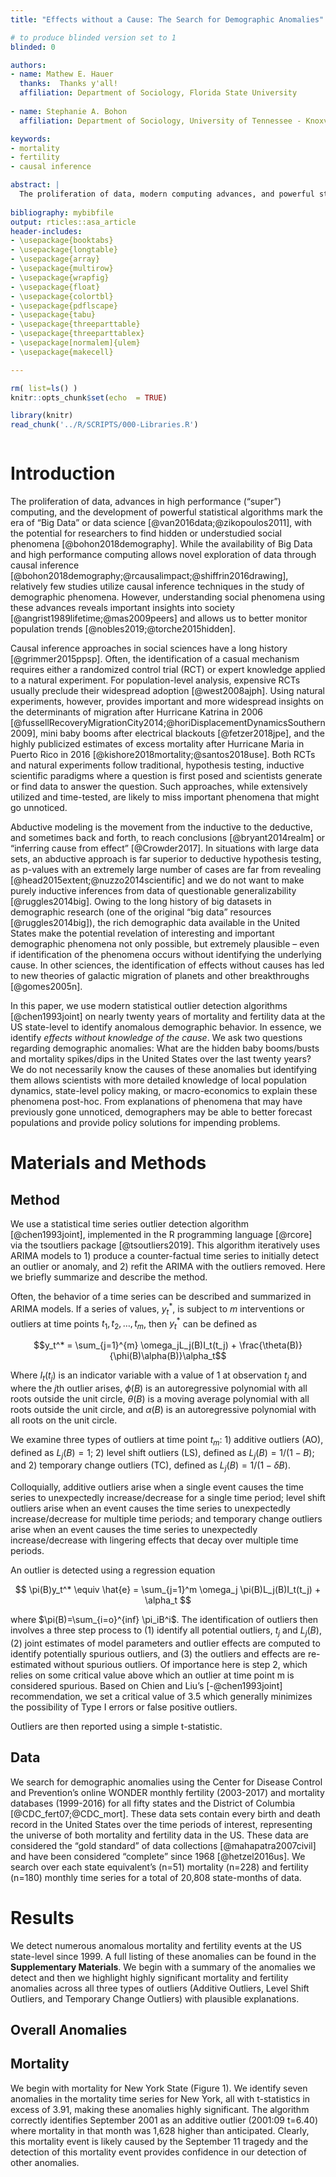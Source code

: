 ```yaml
---
title: "Effects without a Cause: The Search for Demographic Anomalies"

# to produce blinded version set to 1
blinded: 0

authors: 
- name: Mathew E. Hauer
  thanks:  Thanks y'all!
  affiliation: Department of Sociology, Florida State University
  
- name: Stephanie A. Bohon
  affiliation: Department of Sociology, University of Tennessee - Knoxville

keywords:
- mortality
- fertility
- causal inference

abstract: |
  The proliferation of data, modern computing advances, and powerful statistical algorithms unlock the potential search for hidden, previously un- or understudied demographic anomalies. Here, we investigate US state-level fertility and mortality time series since 1999 to uncover the hidden baby booms/busts and mortality plagues?/non-plauges?. We find 38 states exhibited at least one mortality anomaly, totalling more than 318k anomalous deaths and an additional 6 states exhibited at least one mortality non-plague? totalling 164k protective deaths. 12 states exhibited baby busts, totalling more than 240k missing births and an additional 11 states exhibited baby booms totalling more than 134k additional births. These results suggest the widespread detection of demographic anomalies. Our analysis does not examine the *causes* of these anomalies and our results point to important further research on the causes of anomalous demographic behavior.    
  
bibliography: mybibfile
output: rticles::asa_article
header-includes:
- \usepackage{booktabs}
- \usepackage{longtable}
- \usepackage{array}
- \usepackage{multirow}
- \usepackage{wrapfig}
- \usepackage{float}
- \usepackage{colortbl}
- \usepackage{pdflscape}
- \usepackage{tabu}
- \usepackage{threeparttable}
- \usepackage{threeparttablex}
- \usepackage[normalem]{ulem}
- \usepackage{makecell}

---
```


\newpage

```r
rm( list=ls() )
knitr::opts_chunk$set(echo  = TRUE)

library(knitr)
read_chunk('../R/SCRIPTS/000-Libraries.R')
```

```r
```


# Introduction

The proliferation of data, advances in high performance (“super”) computing, and the development of powerful statistical algorithms mark the era of "Big Data" or data science [@van2016data;@zikopoulos2011], with the potential for researchers to find hidden or understudied social phenomena [@bohon2018demography]. While the availability of Big Data and high performance computing allows novel exploration of data through causal inference [@bohon2018demography;@rcausalimpact;@shiffrin2016drawing], relatively few studies utilize causal inference techniques in the study of demographic phenomena. However, understanding social phenomena using these advances reveals important insights into society [@angrist1989lifetime;@mas2009peers] and allows us to better monitor population trends [@nobles2019;@torche2015hidden].

Causal inference approaches in social sciences have a long history [@grimmer2015ppsp]. Often, the identification of a casual mechanism requires either a randomized control trial (RCT) or expert knowledge applied to a natural experiment. For population-level analysis, expensive RCTs usually preclude their widespread adoption [@west2008ajph]. Using natural experiments, however, provides important and more widespread insights on the determinants of migration after Hurricane Katrina in 2006 [@fussellRecoveryMigrationCity2014;@horiDisplacementDynamicsSouthern2009], mini baby booms after electrical blackouts [@fetzer2018jpe], and the highly publicized estimates of excess mortality after Hurricane Maria in Puerto Rico in 2016 [@kishore2018mortality;@santos2018use]. Both RCTs and natural experiments follow traditional, hypothesis testing, inductive scientific paradigms where a question is first posed and scientists generate or find data to answer the question. Such approaches, while extensively utilized and time-tested, are likely to miss important phenomena that might go unnoticed.

Abductive modeling is the movement from the inductive to the deductive, and sometimes back and forth, to reach conclusions [@bryant2014realm] or “inferring cause from effect” [@Crowder2017]. In situations with large data sets, an abductive approach is far superior to deductive hypothesis testing, as p-values with an extremely large number of cases are far from revealing [@head2015extent;@nuzzo2014scientific] and we do not want to make purely inductive inferences from data of questionable generalizability [@ruggles2014big]. Owing to the long history of big datasets in demographic research (one of the original "big data" resources [@ruggles2014big]), the rich demographic data available in the United States make the potential revelation of interesting and important demographic phenomena not only possible, but extremely plausible – even if identification of the phenomena occurs without identifying the underlying cause. In other sciences, the identification of effects without causes has led to new theories of galactic migration of planets and other breakthroughs [@gomes2005n].

In this paper, we use modern statistical outlier detection algorithms [@chen1993joint] on nearly twenty years of mortality and fertility data at the US state-level to identify anomalous demographic behavior. In essence, we identify *effects without knowledge of the cause*. We ask two questions regarding demographic anomalies: What are the hidden baby booms/busts and mortality spikes/dips in the United States over the last twenty years? We do not necessarily know the causes of these anomalies but identifying them allows scientists with more detailed knowledge of local population dynamics, state-level policy making, or macro-economics to explain these phenomena post-hoc. From explanations of phenomena that may have previously gone unnoticed, demographers may be able to better forecast populations and provide policy solutions for impending problems.

# Materials and Methods

## Method
We use a statistical time series outlier detection algorithm [@chen1993joint], implemented in the R programming language [@rcore] via the tsoutliers package [@tsoutliers2019]. This algorithm iteratively uses ARIMA models to 1) produce a counter-factual time series to initially detect an outlier or anomaly, and 2) refit the ARIMA with the outliers removed. Here we briefly summarize and describe the method.

Often, the behavior of a time series can be described and summarized in ARIMA models. If a series of values, $y_t^*$, is subject to $m$ interventions or outliers at time points $t_1,t_2,…,t_m$, then $y_t^*$ can be defined as

$$y_t^* = \sum_{j=1}^{m} \omega_jL_j(B)I_t(t_j) + \frac{\theta(B)}{\phi(B)\alpha(B)}\alpha_t$$

Where
$I_t(t_j)$ is an indicator variable with a value of 1 at observation $t_j$ and where the $j$th outlier arises,
$\phi(B)$ is an autoregressive polynomial with all roots outside the unit circle,
$\theta(B)$ is a moving average polynomial with all roots outside the unit circle,
and $\alpha(B)$ is an autoregressive polynomial with all roots on the unit circle.

We examine three types of outliers at time point $t_m$:
1) additive outliers (AO), defined as $L_j(B)=1$;
2) level shift outliers (LS), defined as $L_j(B) = 1/(1-B)$; and
2) temporary change outliers (TC), defined as $L_j(B) = 1/(1-\delta B)$.

Colloquially, additive outliers arise when a single event causes the time series to unexpectedly increase/decrease for a single time period; level shift outliers arise when an event causes the time series to unexpectedly increase/decrease for multiple time periods; and temporary change outliers arise when an event causes the time series to unexpectedly increase/decrease with lingering effects that decay over multiple time periods.

An outlier is detected using a regression equation

$$ \pi(B)y_t^* \equiv \hat{e} = \sum_{j=1}^m \omega_j \pi(B)L_j(B)I_t(t_j) + \alpha_t $$

where $\pi(B)=\sum_{i=o}^{inf} \pi_iB^i$. The identification of outliers then involves a three step process to (1) identify all potential outliers, $t_j$ and $L_j (B)$, (2) joint estimates of model parameters and outlier effects are computed to identify potentially spurious outliers, and (3) the outliers and effects are re-estimated without spurious outliers. Of importance here is step 2, which relies on some critical value above which an outlier at time point m is considered spurious. Based on Chien and Liu’s [-@chen1993joint] recommendation, we set a critical value of 3.5 which generally minimizes the possibility of Type I errors or false positive outliers. 

Outliers are then reported using a simple t-statistic.

## Data

We search for demographic anomalies using the Center for Disease Control and Prevention’s online WONDER monthly fertility (2003-2017) and mortality databases (1999-2016) for all fifty states and the District of Columbia
[@CDC_fert07;@CDC_mort]. These data sets contain every birth and death record in the United States over the time periods of interest, representing the universe of both mortality and fertility data in the US.  These data are considered the “gold standard” of data collections [@mahapatra2007civil] and have been considered “complete” since 1968 [@hetzel2016us]. We search over each state equivalent’s (n=51) mortality (n=228) and fertility (n=180) monthly time series for a total of 20,808 state-months of data.

# Results
We detect numerous anomalous mortality and fertility events at the US state-level since 1999. A full listing of these anomalies can be found in the **Supplementary Materials**. We begin with a summary of the anomalies we detect and then we highlight highly significant mortality and fertility anomalies across all three types of outliers (Additive Outliers, Level Shift Outliers, and Temporary Change Outliers) with plausible explanations.

## Overall Anomalies



## Mortality

We begin with mortality for New York State (Figure 1). We identify seven anomalies in the mortality time series for New York, all with t-statistics in excess of 3.91, making these anomalies highly significant. The algorithm correctly identifies September 2001 as an additive outlier (2001:09 t=6.40) where mortality in that month was 1,628 higher than anticipated. Clearly, this mortality event is likely caused by the September 11 tragedy and the detection of this mortality event provides confidence in our detection of other anomalies. 



\newpage
